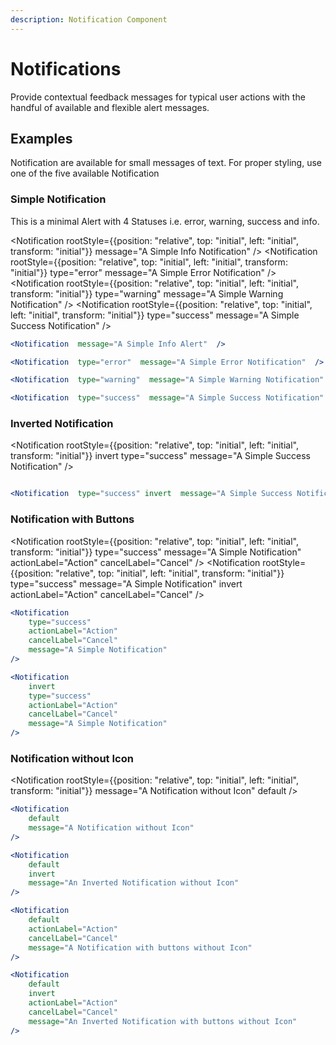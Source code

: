 ```yaml
---
description: Notification Component
---
```



# Notifications

Provide contextual feedback messages for typical user actions with the handful of available and flexible alert messages.

## Examples

Notification are available for small messages of text. For proper styling, use one of the five available Notification

### Simple Notification

This is a minimal Alert with 4 Statuses i.e. error, warning, success and info.

<DisplayExample>

<Notification rootStyle={{position: "relative", top: "initial", left: "initial", transform: "initial"}}  message="A Simple Info Notification"  />
<Spacer/>
<Notification rootStyle={{position: "relative", top: "initial", left: "initial", transform: "initial"}} type="error"  message="A Simple Error Notification"  />
<Spacer/>
<Notification rootStyle={{position: "relative", top: "initial", left: "initial", transform: "initial"}} type="warning"  message="A Simple Warning Notification"  />
<Spacer/>
<Notification rootStyle={{position: "relative", top: "initial", left: "initial", transform: "initial"}} type="success"  message="A Simple Success Notification"  />


</DisplayExample>

```jsx
<Notification  message="A Simple Info Alert"  />

<Notification  type="error"  message="A Simple Error Notification"  />

<Notification  type="warning"  message="A Simple Warning Notification"  />

<Notification  type="success"  message="A Simple Success Notification"  />
```


### Inverted Notification
<DisplayExample>

<Notification rootStyle={{position: "relative", top: "initial", left: "initial", transform: "initial"}} invert type="success"  message="A Simple Success Notification"  />

</DisplayExample>

```jsx

<Notification  type="success" invert  message="A Simple Success Notification"  />
```
### Notification with Buttons

<DisplayExample>

<Notification rootStyle={{position: "relative", top: "initial", left: "initial", transform: "initial"}}  type="success"  message="A Simple Notification" actionLabel="Action" cancelLabel="Cancel"  />
<Spacer/>
<Notification rootStyle={{position: "relative", top: "initial", left: "initial", transform: "initial"}}  type="success"  message="A Simple Notification" invert actionLabel="Action" cancelLabel="Cancel"  />

</DisplayExample>

```jsx
<Notification  
    type="success" 
    actionLabel="Action"
    cancelLabel="Cancel"
    message="A Simple Notification"  
/>

<Notification
    invert
    type="success" 
    actionLabel="Action"
    cancelLabel="Cancel"
    message="A Simple Notification"  
/>
```

### Notification without Icon

<DisplayExample>

<Notification rootStyle={{position: "relative", top: "initial", left: "initial", transform: "initial"}}    message="A Notification without Icon" default    />

<Spacer />
<Notification rootStyle={{position: "relative", top: "initial", left: "initial", transform: "initial"}}    message="An Inverted Notification without Icon" default  invert  />
<Spacer />
<Notification rootStyle={{position: "relative", top: "initial", left: "initial", transform: "initial"}}    message="A Notification with buttons without Icon" default actionLabel="Action" cancelLabel="Cancel"  />
<Spacer/>
<Notification rootStyle={{position: "relative", top: "initial", left: "initial", transform: "initial"}}    message="An Inverted Notification with buttons without Icon" default invert actionLabel="Action" cancelLabel="Cancel"  />


</DisplayExample>


```jsx
<Notification
    default
    message="A Notification without Icon"  
/>

<Notification
    default
    invert
    message="An Inverted Notification without Icon"  
/>

<Notification  
    default
    actionLabel="Action"
    cancelLabel="Cancel"
    message="A Notification with buttons without Icon"  
/>

<Notification
    default
    invert
    actionLabel="Action"
    cancelLabel="Cancel"
    message="An Inverted Notification with buttons without Icon"  
/>
```